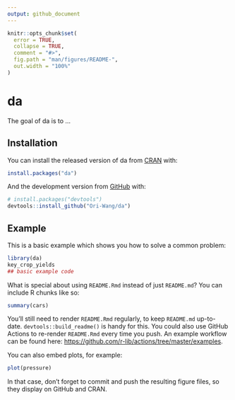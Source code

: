 ```yaml
---
output: github_document
---
```


<!-- README.md is generated from README.Rmd. Please edit that file -->

```r
knitr::opts_chunk$set(
  error = TRUE,
  collapse = TRUE,
  comment = "#>",
  fig.path = "man/figures/README-",
  out.width = "100%"
)
```

# da

<!-- badges: start -->
<!-- badges: end -->

The goal of da is to ...

## Installation

You can install the released version of da from [CRAN](https://CRAN.R-project.org) with:

``` r
install.packages("da")
```

And the development version from [GitHub](https://github.com/) with:

``` r
# install.packages("devtools")
devtools::install_github("Ori-Wang/da")
```
## Example

This is a basic example which shows you how to solve a common problem:

```r
library(da)
key_crop_yields
## basic example code
```

What is special about using `README.Rmd` instead of just `README.md`? You can include R chunks like so:

```r
summary(cars)
```

You'll still need to render `README.Rmd` regularly, to keep `README.md` up-to-date. `devtools::build_readme()` is handy for this. You could also use GitHub Actions to re-render `README.Rmd` every time you push. An example workflow can be found here: <https://github.com/r-lib/actions/tree/master/examples>.

You can also embed plots, for example:

```r
plot(pressure)
```

In that case, don't forget to commit and push the resulting figure files, so they display on GitHub and CRAN.
